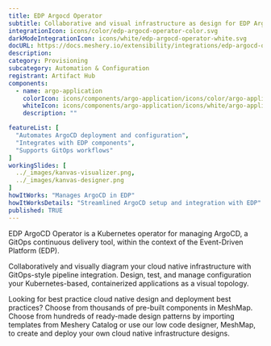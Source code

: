 ```yaml
---
title: EDP Argocd Operator
subtitle: Collaborative and visual infrastructure as design for EDP Argocd Operator
integrationIcon: icons/color/edp-argocd-operator-color.svg
darkModeIntegrationIcon: icons/white/edp-argocd-operator-white.svg
docURL: https://docs.meshery.io/extensibility/integrations/edp-argocd-operator
description: 
category: Provisioning
subcategory: Automation & Configuration
registrant: Artifact Hub
components:
  - name: argo-application
    colorIcon: icons/components/argo-application/icons/color/argo-application-color.svg
    whiteIcon: icons/components/argo-application/icons/white/argo-application-white.svg
    description: ""

featureList: [
  "Automates ArgoCD deployment and configuration",
  "Integrates with EDP components",
  "Supports GitOps workflows"
]
workingSlides: [
  ../_images/kanvas-visualizer.png,
  ../_images/kanvas-designer.png
]
howItWorks: "Manages ArgoCD in EDP"
howItWorksDetails: "Streamlined ArgoCD setup and integration with EDP"
published: TRUE
---
```

<p>
EDP ArgoCD Operator is a Kubernetes operator for managing ArgoCD, a GitOps continuous delivery tool, within the context of the Event-Driven Platform (EDP).
</p>
<p>
    Collaboratively and visually diagram your cloud native infrastructure with GitOps-style pipeline integration. Design, test, and manage configuration your Kubernetes-based, containerized applications as a visual topology.
</p>
<p>
    Looking for best practice cloud native design and deployment best practices? Choose from thousands of pre-built components in MeshMap. Choose from hundreds of ready-made design patterns by importing templates from Meshery Catalog or use our low code designer, MeshMap, to create and deploy your own cloud native infrastructure designs.
</p>
